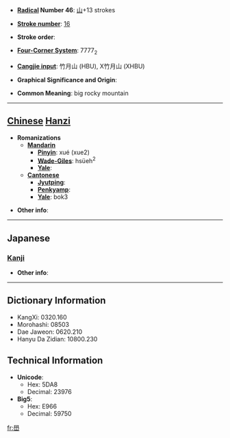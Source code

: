 * '''[[Wiktionary:Chinese radical index| Radical]] Number 46''': [[Wiktionary:Chinese radical index 山|山]]+13 strokes

* '''[[Wiktionary:Chinese total strokes index|Stroke number]]''': [[Wiktionary:Chinese total strokes index 16|16]]

* '''Stroke order''': 

* '''[[Wiktionary:Chinese four corner index|Four-Corner System]]''': 7777<sub>2</sub>

* '''[[Wiktionary:Chinese Cangjie index|Cangjie input]]''': 竹月山 (HBU), X竹月山 (XHBU)

* '''Graphical Significance and Origin''': 

* '''Common Meaning''': big rocky mountain

----

== [[Chinese]] [[Hanzi]] ==

* '''Romanizations'''
** '''[[Mandarin]]'''
*** '''[[Pinyin]]''': xué (xue2)
*** '''[[Wade-Giles]]''': hsüeh<sup>2</sup>
*** '''[[Yale]]''': 
** '''[[Cantonese]]'''
*** '''[[Jyutping]]''':
*** '''[[Penkyamp]]''': 
*** '''[[Yale]]''': bok3

* '''Other info''': 

----

==Japanese==
===[[Kanji]]===
{{kanji|on readings=[[かく]] (kaku), [[がく]] (gaku)
|kun readings=
}}

* '''Other info''':  

----

== Dictionary Information ==

* KangXi: 0320.160
* Morohashi: 08503
* Dae Jaweon: 0620.210
* Hanyu Da Zidian: 10800.230

== Technical Information ==

* '''Unicode''':
** Hex: 5DA8
** Decimal: 23976
* '''Big5''':
** Hex: E966
** Decimal: 59750

[[fr:嶨]]